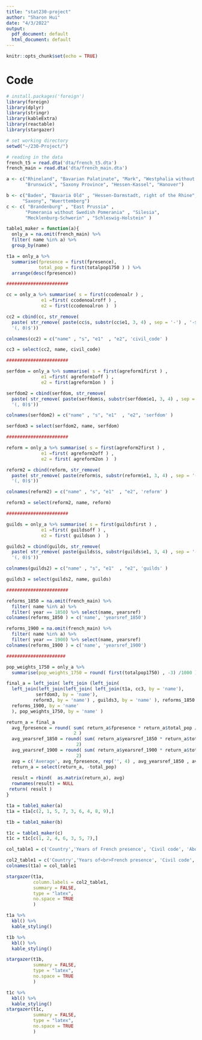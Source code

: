 ```yaml
---
title: "stat230-project"
author: "Sharon Hui"
date: "4/3/2022"
output:
  pdf_document: default
  html_document: default
---
```


```r
knitr::opts_chunk$set(echo = TRUE)
```

# Code

```r
# install.packages('foreign')
library(foreign)
library(dplyr)
library(stringr)
library(kableExtra)
library(reactable)
library(stargazer)

# set working directory
setwd("~/230-Project/")

# reading in the data
french_t5 = read.dta('dta/french_t5.dta')
french_main = read.dta('dta/french_main.dta')

a <- c("Rhineland", "Bavarian Palatinate", "Mark", "Westphalia without Mark",
       "Brunswick", "Saxony Province", "Hessen-Kassel", "Hanover")

b <- c("Baden", "Bavaria Old" , "Hessen-Darmstadt, right of the Rhine", 
      "Saxony", "Wuerttemberg")
c <- c( "Brandenburg" , "East Prussia" , 
       "Pomerania without Swedish Pomerania" , "Silesia",  
       "Mecklenburg-Schwerin" , "Schleswig-Holstein" )

```




```r


table1_maker = function(a){
  only_a = na.omit(french_main) %>% 
  filter( name %in% a) %>%
  group_by(name)

t1a = only_a %>% 
  summarise(fpresence = first(fpresence),
            total_pop = first(totalpop1750 ) ) %>% 
  arrange(desc(fpresence))

#######################

cc = only_a %>% summarise( s = first(ccodenoalr ) , 
             e1 =first( ccodenoalroff ) ,
             e2 = first(ccodenoalron )  )

cc2 = cbind(cc, str_remove( 
  paste( str_remove( paste(cc$s, substr(cc$e1, 3, 4) , sep = '-') , '-$') , cc$e2, sep = ', ') , 
  '(, 0)$'))

colnames(cc2) = c("name" , "s", "e1"  , "e2", 'civil_code' )

cc3 = select(cc2, name, civil_code)

#######################

serfdom = only_a %>% summarise( s = first(agreform1first ) , 
             e1 =first( agreform1off ) ,
             e2 = first(agreform1on )  )

serfdom2 = cbind(serfdom, str_remove( 
  paste( str_remove( paste(serfdom$s, substr(serfdom$e1, 3, 4) , sep = '-') , '-$') , serfdom$e2, sep = ', ') , 
  '(, 0)$'))

colnames(serfdom2) = c("name" , "s", "e1"  , "e2", 'serfdom' )

serfdom3 = select(serfdom2, name, serfdom)

#######################

reform = only_a %>% summarise( s = first(agreform2first ) , 
             e1 =first( agreform2off ) ,
             e2 = first( agreform2on )  )

reform2 = cbind(reform, str_remove( 
  paste( str_remove( paste(reform$s, substr(reform$e1, 3, 4) , sep = '-') , '-$') , reform$e2, sep = ', ') , 
  '(, 0)$'))

colnames(reform2) = c("name" , "s", "e1"  , "e2", 'reform' )

reform3 = select(reform2, name, reform)

#######################

guilds = only_a %>% summarise( s = first(guildsfirst ) , 
             e1 =first( guildsoff ) ,
             e2 = first( guildson )  )

guilds2 = cbind(guilds, str_remove( 
  paste( str_remove( paste(guilds$s, substr(guilds$e1, 3, 4) , sep = '-') , '-$') , guilds$e2, sep = ', ') , 
  '(, 0)$'))

colnames(guilds2) = c("name" , "s", "e1"  , "e2", 'guilds' )

guilds3 = select(guilds2, name, guilds)

#######################

reforms_1850 = na.omit(french_main) %>% 
  filter( name %in% a) %>% 
  filter( year == 1850) %>% select(name, yearsref)
colnames(reforms_1850 ) = c('name', 'yearsref_1850')

reforms_1900 = na.omit(french_main) %>% 
  filter( name %in% a) %>% 
  filter( year == 1900) %>% select(name, yearsref)
colnames(reforms_1900 ) = c('name', 'yearsref_1900')

######################

pop_weights_1750 = only_a %>% 
  summarise(pop_weights_1750 = round( first(totalpop1750) , -3) /1000 )

final_a = left_join( left_join (left_join(
  left_join(left_join(left_join( left_join(t1a, cc3, by = 'name'), 
           serfdom3, by = 'name'),
          reform3, by = 'name') , guilds3, by = 'name' ), reforms_1850 ,by = 'name' ),
  reforms_1900, by = 'name'
  ), pop_weights_1750, by = 'name' )

return_a = final_a
  avg_fpresence = round( sum( return_a$fpresence * return_a$total_pop / sum(return_a$total_pop ) ),
                         2 )
  avg_yearsref_1850 = round( sum( return_a$yearsref_1850 * return_a$total_pop / sum(return_a$total_pop ) ),
                          2)
  avg_yearsref_1900 = round( sum( return_a$yearsref_1900 * return_a$total_pop / sum(return_a$total_pop ) ),
                          2)
  avg = c('Average', avg_fpresence, rep('', 4) , avg_yearsref_1850 , avg_yearsref_1900, '' ) 
  return_a = select(return_a, -total_pop) 
  
  result = rbind(  as.matrix(return_a), avg)
  rownames(result) = NULL
 return( result )
}

t1a = table1_maker(a) 
t1a = t1a[c(2, 1, 5, 7, 3, 6, 4, 8, 9),]

t1b = table1_maker(b) 

t1c = table1_maker(c)
t1c = t1c[c(1, 2, 4, 6, 3, 5, 7),]

col_table1 = c('Country','Years of French presence', 'Civil code', 'Abolition of serfdom', 'Agrarian reform', 'Abolition of guilds', 'Reforms index as of 1850', 'Reforms index as of 1900', 'Pop. weights')

col2_table1 = c('Country','Years of<br>French presence', 'Civil code', 'Abolition of<br>serfdom', 'Agrarian reform', 'Abolition<br>of guilds', 'Reforms index<br>as of 1850', 'Reforms index<br>as of 1900', 'Pop. weights')
colnames(t1a) = col_table1

stargazer(t1a,  
          column.labels = col2_table1,
          summary = FALSE,
          type = "latex",
          no.space = TRUE
          )

t1a %>%
  kbl() %>%
  kable_styling()

t1b %>%
  kbl() %>%
  kable_styling()

stargazer(t1b,  
          summary = FALSE,
          type = "latex",
          no.space = TRUE
          )

t1c %>%
  kbl() %>%
  kable_styling()
stargazer(t1c,  
          summary = FALSE,
          type = "latex",
          no.space = TRUE
          )
```

